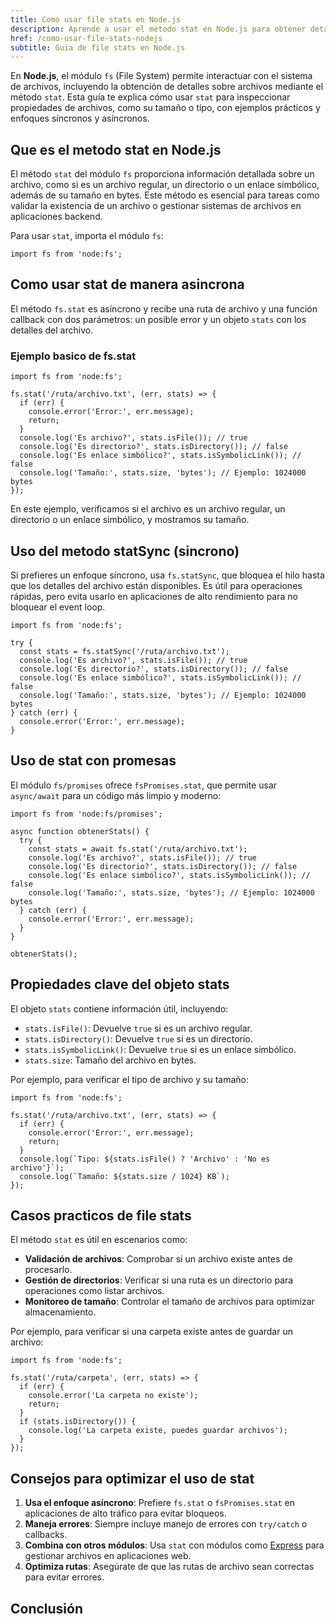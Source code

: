 ```yaml
---
title: Como usar file stats en Node.js
description: Aprende a usar el metodo stat en Node.js para obtener detalles de archivos como tamano y tipo
href: /como-usar-file-stats-nodejs
subtitle: Guia de file stats en Node.js
---
```



En **Node.js**, el módulo `fs` (File System) permite interactuar con el sistema de archivos, incluyendo la obtención de detalles sobre archivos mediante el método `stat`. Esta guía te explica cómo usar `stat` para inspeccionar propiedades de archivos, como su tamaño o tipo, con ejemplos prácticos y enfoques síncronos y asíncronos.

## Que es el metodo stat en Node.js

El método `stat` del módulo `fs` proporciona información detallada sobre un archivo, como si es un archivo regular, un directorio o un enlace simbólico, además de su tamaño en bytes. Este método es esencial para tareas como validar la existencia de un archivo o gestionar sistemas de archivos en aplicaciones backend.

Para usar `stat`, importa el módulo `fs`:

```go:js
import fs from 'node:fs';
```

## Como usar stat de manera asincrona

El método `fs.stat` es asíncrono y recibe una ruta de archivo y una función callback con dos parámetros: un posible error y un objeto `stats` con los detalles del archivo.

### Ejemplo basico de fs.stat

```go:js
import fs from 'node:fs';

fs.stat('/ruta/archivo.txt', (err, stats) => {
  if (err) {
    console.error('Error:', err.message);
    return;
  }
  console.log('Es archivo?', stats.isFile()); // true
  console.log('Es directorio?', stats.isDirectory()); // false
  console.log('Es enlace simbólico?', stats.isSymbolicLink()); // false
  console.log('Tamaño:', stats.size, 'bytes'); // Ejemplo: 1024000 bytes
});
```

En este ejemplo, verificamos si el archivo es un archivo regular, un directorio o un enlace simbólico, y mostramos su tamaño.

## Uso del metodo statSync (sincrono)

Si prefieres un enfoque síncrono, usa `fs.statSync`, que bloquea el hilo hasta que los detalles del archivo están disponibles. Es útil para operaciones rápidas, pero evita usarlo en aplicaciones de alto rendimiento para no bloquear el event loop.

```go:js
import fs from 'node:fs';

try {
  const stats = fs.statSync('/ruta/archivo.txt');
  console.log('Es archivo?', stats.isFile()); // true
  console.log('Es directorio?', stats.isDirectory()); // false
  console.log('Es enlace simbólico?', stats.isSymbolicLink()); // false
  console.log('Tamaño:', stats.size, 'bytes'); // Ejemplo: 1024000 bytes
} catch (err) {
  console.error('Error:', err.message);
}
```

## Uso de stat con promesas

El módulo `fs/promises` ofrece `fsPromises.stat`, que permite usar `async/await` para un código más limpio y moderno:

```go:js
import fs from 'node:fs/promises';

async function obtenerStats() {
  try {
    const stats = await fs.stat('/ruta/archivo.txt');
    console.log('Es archivo?', stats.isFile()); // true
    console.log('Es directorio?', stats.isDirectory()); // false
    console.log('Es enlace simbólico?', stats.isSymbolicLink()); // false
    console.log('Tamaño:', stats.size, 'bytes'); // Ejemplo: 1024000 bytes
  } catch (err) {
    console.error('Error:', err.message);
  }
}

obtenerStats();
```

## Propiedades clave del objeto stats

El objeto `stats` contiene información útil, incluyendo:

- `stats.isFile()`: Devuelve `true` si es un archivo regular.
- `stats.isDirectory()`: Devuelve `true` si es un directorio.
- `stats.isSymbolicLink()`: Devuelve `true` si es un enlace simbólico.
- `stats.size`: Tamaño del archivo en bytes.

Por ejemplo, para verificar el tipo de archivo y su tamaño:

```go:js
import fs from 'node:fs';

fs.stat('/ruta/archivo.txt', (err, stats) => {
  if (err) {
    console.error('Error:', err.message);
    return;
  }
  console.log(`Tipo: ${stats.isFile() ? 'Archivo' : 'No es archivo'}`);
  console.log(`Tamaño: ${stats.size / 1024} KB`);
});
```

## Casos practicos de file stats

El método `stat` es útil en escenarios como:

- **Validación de archivos**: Comprobar si un archivo existe antes de procesarlo.
- **Gestión de directorios**: Verificar si una ruta es un directorio para operaciones como listar archivos.
- **Monitoreo de tamaño**: Controlar el tamaño de archivos para optimizar almacenamiento.

Por ejemplo, para verificar si una carpeta existe antes de guardar un archivo:

```go:js
import fs from 'node:fs';

fs.stat('/ruta/carpeta', (err, stats) => {
  if (err) {
    console.error('La carpeta no existe');
    return;
  }
  if (stats.isDirectory()) {
    console.log('La carpeta existe, puedes guardar archivos');
  }
});
```

## Consejos para optimizar el uso de stat

1. **Usa el enfoque asíncrono**: Prefiere `fs.stat` o `fsPromises.stat` en aplicaciones de alto tráfico para evitar bloqueos.
2. **Maneja errores**: Siempre incluye manejo de errores con `try/catch` o callbacks.
3. **Combina con otros módulos**: Usa `stat` con módulos como [Express](https://expressjs.com/es/) para gestionar archivos en aplicaciones web.
4. **Optimiza rutas**: Asegúrate de que las rutas de archivo sean correctas para evitar errores.

## Conclusión

